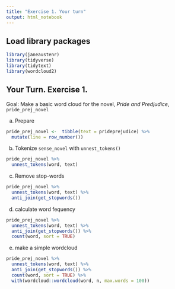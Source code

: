 ```yaml
---
title: "Exercise 1. Your turn"
output: html_notebook
---
```


## Load library packages

```r
library(janeaustenr)
library(tidyverse)
library(tidytext)
library(wordcloud2)
```


## Your Turn.  Exercise 1.

Goal: Make a basic word cloud for the novel, _Pride and Predjudice_, `pride_prej_novel`

a. Prepare 

```r
pride_prej_novel <-  tibble(text = prideprejudice) %>%
  mutate(line = row_number())
```

b. Tokenize `sense_novel` with `unnest_tokens()`

```r
pride_prej_novel %>% 
  unnest_tokens(word, text)
```

c. Remove stop-words

```r
pride_prej_novel %>% 
  unnest_tokens(word, text) %>% 
  anti_join(get_stopwords())
```

d. calculate word fequency

```r
pride_prej_novel %>% 
  unnest_tokens(word, text) %>% 
  anti_join(get_stopwords()) %>% 
  count(word, sort = TRUE) 
```

e. make a simple wordcloud

```r
pride_prej_novel %>% 
  unnest_tokens(word, text) %>% 
  anti_join(get_stopwords()) %>% 
  count(word, sort = TRUE) %>% 
  with(wordcloud::wordcloud(word, n, max.words = 100))
```

